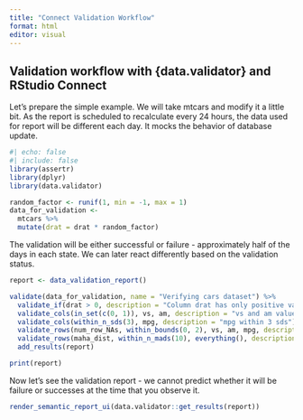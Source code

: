 ```yaml
---
title: "Connect Validation Workflow"
format: html
editor: visual
---
```


## Validation workflow with {data.validator} and RStudio Connect

Let's prepare the simple example. We will take mtcars and modify it a little bit. As the report is scheduled to recalculate every 24 hours, the data used for report will be different each day. It mocks the behavior of database update.

```r
#| echo: false
#| include: false
library(assertr)
library(dplyr)
library(data.validator)
```

```r
random_factor <- runif(1, min = -1, max = 1)
data_for_validation <-
  mtcars %>%
  mutate(drat = drat * random_factor)
```

The validation will be either successful or failure - approximately half of the days in each state. We can later react differently based on the validation status.

```r
report <- data_validation_report()

validate(data_for_validation, name = "Verifying cars dataset") %>%
  validate_if(drat > 0, description = "Column drat has only positive values") %>%
  validate_cols(in_set(c(0, 1)), vs, am, description = "vs and am values equal 0 or 1 only") %>%
  validate_cols(within_n_sds(3), mpg, description = "mpg within 3 sds") %>%
  validate_rows(num_row_NAs, within_bounds(0, 2), vs, am, mpg, description = "not too many NAs in rows") %>%
  validate_rows(maha_dist, within_n_mads(10), everything(), description = "maha dist within 10 mads") %>%
  add_results(report)

print(report)
```

Now let's see the validation report - we cannot predict whether it will be failure or successes at the time that you observe it.

```r
render_semantic_report_ui(data.validator::get_results(report))
```
